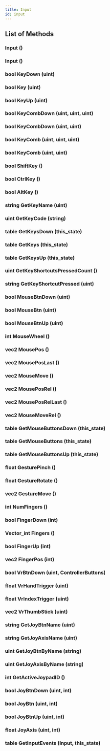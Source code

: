 ```yaml
---
title: Input
id: input
---
```


## List of Methods

### Input ()

### Input ()

### bool KeyDown (uint)

### bool Key (uint)

### bool KeyUp (uint)

### bool KeyCombDown (uint, uint, uint)

### bool KeyCombDown (uint, uint)

### bool KeyComb (uint, uint, uint)

### bool KeyComb (uint, uint)

### bool ShiftKey ()

### bool CtrlKey ()

### bool AltKey ()

### string GetKeyName (uint)

### uint GetKeyCode (string)

### table GetKeysDown (this_state)

### table GetKeys (this_state)

### table GetKeysUp (this_state)

### uint GetKeyShortcutsPressedCount ()

### string GetKeyShortcutPressed (uint)

### bool MouseBtnDown (uint)

### bool MouseBtn (uint)

### bool MouseBtnUp (uint)

### int MouseWheel ()

### vec2 MousePos ()

### vec2 MousePosLast ()

### vec2 MouseMove ()

### vec2 MousePosRel ()

### vec2 MousePosRelLast ()

### vec2 MouseMoveRel ()

### table GetMouseButtonsDown (this_state)

### table GetMouseButtons (this_state)

### table GetMouseButtonsUp (this_state)

### float GesturePinch ()

### float GestureRotate ()

### vec2 GestureMove ()

### int NumFingers ()

### bool FingerDown (int)

### Vector_int Fingers ()

### bool FingerUp (int)

### vec2 FingerPos (int)

### bool VrBtnDown (uint, ControllerButtons)

### float VrHandTrigger (uint)

### float VrIndexTrigger (uint)

### vec2 VrThumbStick (uint)

### string GetJoyBtnName (uint)

### string GetJoyAxisName (uint)

### uint GetJoyBtnByName (string)

### uint GetJoyAxisByName (string)

### int GetActiveJoypadID ()

### bool JoyBtnDown (uint, int)

### bool JoyBtn (uint, int)

### bool JoyBtnUp (uint, int)

### float JoyAxis (uint, int)

### table GetInputEvents (Input, this_state)

